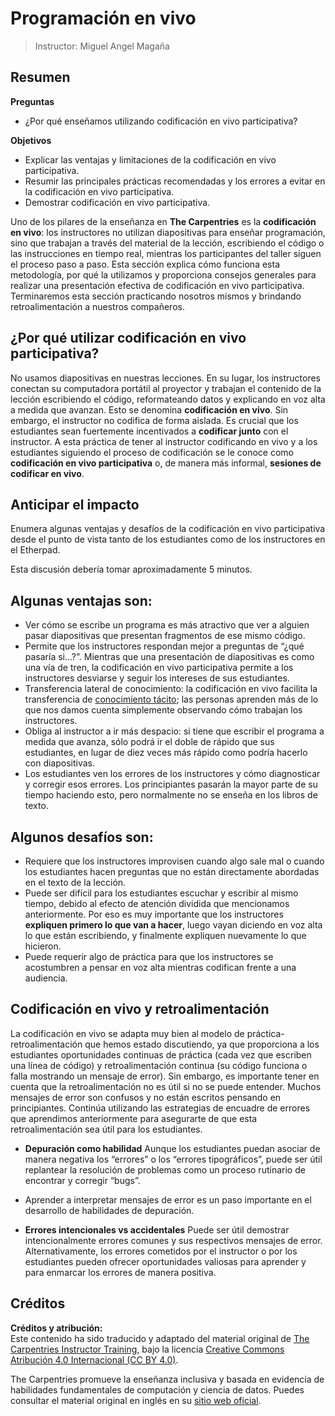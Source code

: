 # Programación en vivo

> Instructor: Miguel Angel Magaña

::: {.callout-note}
# Resumen

**Preguntas**

- ¿Por qué enseñamos utilizando codificación en vivo participativa?

**Objetivos**

- Explicar las ventajas y limitaciones de la codificación en vivo participativa.
- Resumir las principales prácticas recomendadas y los errores a evitar en la codificación en vivo participativa.
- Demostrar codificación en vivo participativa.

:::

Uno de los pilares de la enseñanza en **The Carpentries** es la **codificación en vivo**: los instructores no utilizan diapositivas para enseñar programación, sino que trabajan a través del material de la lección, escribiendo el código o las instrucciones en tiempo real, mientras los participantes del taller siguen el proceso paso a paso. Esta sección explica cómo funciona esta metodología, por qué la utilizamos y proporciona consejos generales para realizar una presentación efectiva de codificación en vivo participativa. Terminaremos esta sección practicando nosotros mismos y brindando retroalimentación a nuestros compañeros.

## ¿Por qué utilizar codificación en vivo participativa?

No usamos diapositivas en nuestras lecciones. En su lugar, los instructores conectan su computadora portátil al proyector y trabajan el contenido de la lección escribiendo el código, reformateando datos y explicando en voz alta a medida que avanzan. Esto se denomina **codificación en vivo**. Sin embargo, el instructor no codifica de forma aislada. Es crucial que los estudiantes sean fuertemente incentivados a **codificar junto** con el instructor. A esta práctica de tener al instructor codificando en vivo y a los estudiantes siguiendo el proceso de codificación se le conoce como **codificación en vivo participativa** o, de manera más informal, **sesiones de codificar en vivo**.


::: {.callout-warning}
## Anticipar el impacto

Enumera algunas ventajas y desafíos de la codificación en vivo participativa desde el punto de vista tanto de los estudiantes como de los instructores en el Etherpad.

Esta discusión debería tomar aproximadamente 5 minutos.

:::

## Algunas ventajas son:

- Ver cómo se escribe un programa es más atractivo que ver a alguien pasar diapositivas que presentan fragmentos de ese mismo código.
- Permite que los instructores respondan mejor a preguntas de “¿qué pasaría si…?”. Mientras que una presentación de diapositivas es como una vía de tren, la codificación en vivo participativa permite a los instructores desviarse y seguir los intereses de sus estudiantes.
- Transferencia lateral de conocimiento: la codificación en vivo facilita la transferencia de [conocimiento tácito](https://jonudell.net/udell/2006-09-19-screencasting-of-tacit-knowledge.html); las personas aprenden más de lo que nos damos cuenta simplemente observando cómo trabajan los instructores.
- Obliga al instructor a ir más despacio: si tiene que escribir el programa a medida que avanza, sólo podrá ir el doble de rápido que sus estudiantes, en lugar de diez veces más rápido como podría hacerlo con diapositivas.
- Los estudiantes ven los errores de los instructores y cómo diagnosticar y corregir esos errores. Los principiantes pasarán la mayor parte de su tiempo haciendo esto, pero normalmente no se enseña en los libros de texto.

## Algunos desafíos son:

- Requiere que los instructores improvisen cuando algo sale mal o cuando los estudiantes hacen preguntas que no están directamente abordadas en el texto de la lección.
- Puede ser difícil para los estudiantes escuchar y escribir al mismo tiempo, debido al efecto de atención dividida que mencionamos anteriormente. Por eso es muy importante que los instructores **expliquen primero lo que van a hacer**, luego vayan diciendo en voz alta lo que están escribiendo, y finalmente expliquen nuevamente lo que hicieron.
- Puede requerir algo de práctica para que los instructores se acostumbren a pensar en voz alta mientras codifican frente a una audiencia.

## Codificación en vivo y retroalimentación

La codificación en vivo se adapta muy bien al modelo de práctica-retroalimentación que hemos estado discutiendo, ya que proporciona a los estudiantes oportunidades continuas de práctica (cada vez que escriben una línea de código) y retroalimentación continua (su código funciona o falla mostrando un mensaje de error). Sin embargo, es importante tener en cuenta que la retroalimentación no es útil si no se puede entender. Muchos mensajes de error son confusos y no están escritos pensando en principiantes. Continúa utilizando las estrategias de encuadre de errores que aprendimos anteriormente para asegurarte de que esta retroalimentación sea útil para los estudiantes.

- **Depuración como habilidad** Aunque los estudiantes puedan asociar de manera negativa los “errores” o los “errores tipográficos”, puede ser útil replantear la resolución de problemas como un proceso rutinario de encontrar y corregir “bugs”.

- Aprender a interpretar mensajes de error es un paso importante en el desarrollo de habilidades de depuración.

- **Errores intencionales vs accidentales** Puede ser útil demostrar intencionalmente errores comunes y sus respectivos mensajes de error. Alternativamente, los errores cometidos por el instructor o por los estudiantes pueden ofrecer oportunidades valiosas para aprender y para enmarcar los errores de manera positiva.


## Créditos

**Créditos y atribución:**  
Este contenido ha sido traducido y adaptado del material original de [The Carpentries Instructor Training](https://carpentries.github.io/instructor-training/17-live.html), bajo la licencia [Creative Commons Atribución 4.0 Internacional (CC BY 4.0)](https://creativecommons.org/licenses/by/4.0/).

The Carpentries promueve la enseñanza inclusiva y basada en evidencia de habilidades fundamentales de computación y ciencia de datos. Puedes consultar el material original en inglés en su [sitio web oficial](https://carpentries.org/).
